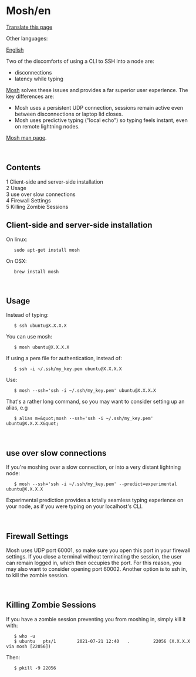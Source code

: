 <span id="moshen"></span>
= Mosh/en =

<div class="mw-pt-translate-header noprint" dir="ltr" lang="en">

[[Special_Translate_amp_group_page_Mosh_amp_language_en_amp_action_page_amp_filter_.html|Translate this page]]

</div>
<div class="mw-parser-output">

<div class="mw-pt-languages noprint" lang="en" dir="ltr">

<div class="mw-pt-languages-label">

Other languages:

</div>
<div class="mw-pt-languages-list">

[[/plebnet.wiki/wiki/Mosh|English]]

</div>

</div>
Two of the discomforts of using a CLI to SSH into a node are:

* disconnections
* latency while typing

[https://mosh.org/ Mosh] solves these issues and provides a far superior user experience. The key differences are:

* Mosh uses a persistent UDP connection, sessions remain active even between disconnections or laptop lid closes.
* Mosh uses predictive typing (&quot;local echo&quot;) so typing feels instant, even on remote lightning nodes.

[https://linux.die.net/man/1/mosh Mosh man page].

<br />


<div id="toc" class="toc" role="navigation" aria-labelledby="mw-toc-heading">

<div class="toctitle" lang="en" dir="ltr">

<span id="mw-toc-heading"></span>
== Contents ==

<span class="toctogglespan"></span>

</div>
* [[#Client-side_and_server-side_installation|<span class="tocnumber">1</span> <span class="toctext">Client-side and server-side installation</span>]]
* [[#Usage|<span class="tocnumber">2</span> <span class="toctext">Usage</span>]]
* [[#use_over_slow_connections|<span class="tocnumber">3</span> <span class="toctext">use over slow connections</span>]]
* [[#Firewall_Settings|<span class="tocnumber">4</span> <span class="toctext">Firewall Settings</span>]]
* [[#Killing_Zombie_Sessions|<span class="tocnumber">5</span> <span class="toctext">Killing Zombie Sessions</span>]]


</div>
<span id="client-side-and-server-side-installation"></span>
== <span id="Client-side_and_server-side_installation" class="mw-headline">Client-side and server-side installation</span> ==

On linux:

<pre>   sudo apt-get install mosh</pre>
On OSX:

<pre>   brew install mosh</pre>
<br />


<span id="usage"></span>
== <span id="Usage" class="mw-headline">Usage</span> ==

Instead of typing:

<pre>   $ ssh ubuntu@X.X.X.X</pre>
You can use mosh:

<pre>   $ mosh ubuntu@X.X.X.X</pre>
If using a pem file for authentication, instead of:

<pre>   $ ssh -i ~/.ssh/my_key.pem ubuntu@X.X.X.X</pre>
Use:

<pre>   $ mosh --ssh='ssh -i ~/.ssh/my_key.pem' ubuntu@X.X.X.X</pre>
That's a rather long command, so you may want to consider setting up an alias, e.g

<pre>   $ alias m=&quot;mosh --ssh='ssh -i ~/.ssh/my_key.pem' ubuntu@X.X.X.X&quot;</pre>
<br />


<span id="use-over-slow-connections"></span>
== <span id="use_over_slow_connections" class="mw-headline">use over slow connections</span> ==

If you're moshing over a slow connection, or into a very distant lightning node:

<pre>   $ mosh --ssh='ssh -i ~/.ssh/my_key.pem' --predict=experimental ubuntu@X.X.X.X </pre>
Experimental prediction provides a totally seamless typing experience on your node, as if you were typing on your localhost's CLI.

<br />


<span id="firewall-settings"></span>
== <span id="Firewall_Settings" class="mw-headline">Firewall Settings</span> ==

Mosh uses UDP port 60001, so make sure you open this port in your firewall settings. If you close a terminal without terminating the session, the user can remain logged in, which then occupies the port. For this reason, you may also want to consider opening port 60002. Another option is to ssh in, to kill the zombie session.

<br />


<span id="killing-zombie-sessions"></span>
== <span id="Killing_Zombie_Sessions" class="mw-headline">Killing Zombie Sessions</span> ==

If you have a zombie session preventing you from moshing in, simply kill it with:

<pre>   $ who -u
   $ ubuntu   pts/1        2021-07-21 12:40   .         22056 (X.X.X.X via mosh [22056])</pre>
Then:

<pre>   $ pkill -9 22056</pre>

</div>
